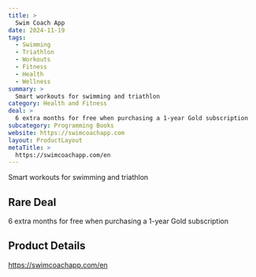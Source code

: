 ```yaml
---
title: >
  Swim Coach App
date: 2024-11-19
tags:
  - Swimming
  - Triathlon
  - Workouts
  - Fitness
  - Health
  - Wellness
summary: >
  Smart workouts for swimming and triathlon
category: Health and Fitness
deal: >
  6 extra months for free when purchasing a 1-year Gold subscription
subcategory: Programming Books
website: https://swimcoachapp.com
layout: ProductLayout
metaTitle: >
  https://swimcoachapp.com/en
---
```

Smart workouts for swimming and triathlon

## Rare Deal

6 extra months for free when purchasing a 1-year Gold subscription
## Product Details
https://swimcoachapp.com/en


